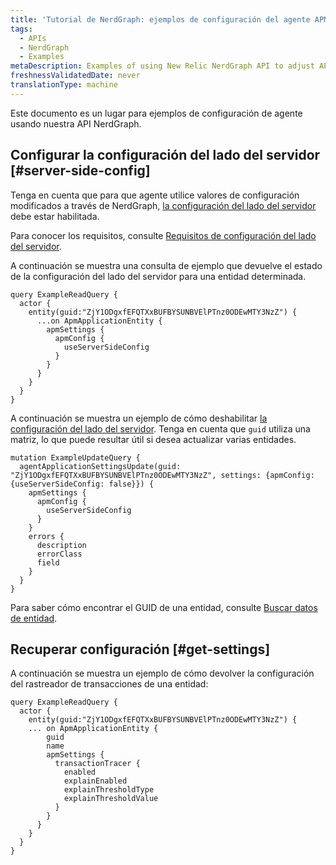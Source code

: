 ```yaml
---
title: 'Tutorial de NerdGraph: ejemplos de configuración del agente APM'
tags:
  - APIs
  - NerdGraph
  - Examples
metaDescription: Examples of using New Relic NerdGraph API to adjust APM
freshnessValidatedDate: never
translationType: machine
---
```


Este documento es un lugar para ejemplos de configuración de <InlinePopover type="apm"/>agente usando nuestra API NerdGraph.

## Configurar la configuración del lado del servidor [#server-side-config]

Tenga en cuenta que para que <InlinePopover type="apm"/>agente utilice valores de configuración modificados a través de NerdGraph, [la configuración del lado del servidor](/docs/apm/agents/manage-apm-agents/configuration/server-side-agent-configuration#requirements) debe estar habilitada.

Para conocer los requisitos, consulte [Requisitos de configuración del lado del servidor](/docs/apm/agents/manage-apm-agents/configuration/server-side-agent-configuration#requirements).

A continuación se muestra una consulta de ejemplo que devuelve el estado de la configuración del lado del servidor para una entidad determinada.

```
query ExampleReadQuery {
  actor {
    entity(guid:"ZjY1ODgxfEFQTXxBUFBYSUNBVElPTnz0ODEwMTY3NzZ") {
      ...on ApmApplicationEntity {
        apmSettings {
          apmConfig {
            useServerSideConfig
          }
        }
      }
    }
  }
}
```

A continuación se muestra un ejemplo de cómo deshabilitar [la configuración del lado del servidor](/docs/apm/agents/manage-apm-agents/configuration/server-side-agent-configuration). Tenga en cuenta que `guid` utiliza una matriz, lo que puede resultar útil si desea actualizar varias entidades.

```
mutation ExampleUpdateQuery {
  agentApplicationSettingsUpdate(guid: "ZjY1ODgxfEFQTXxBUFBYSUNBVElPTnz0ODEwMTY3NzZ", settings: {apmConfig: {useServerSideConfig: false}}) {
    apmSettings {
      apmConfig {
        useServerSideConfig
      }
    }
    errors {
      description
      errorClass
      field
    }
  }
}
```

Para saber cómo encontrar el GUID de una entidad, consulte [Buscar datos de entidad](/docs/new-relic-one/use-new-relic-one/core-concepts/what-entity-new-relic/#find).

## Recuperar configuración [#get-settings]

A continuación se muestra un ejemplo de cómo devolver la configuración del rastreador de transacciones de una entidad:

```
query ExampleReadQuery {
  actor {
    entity(guid:"ZjY1ODgxfEFQTXxBUFBYSUNBVElPTnz0ODEwMTY3NzZ") {
    ... on ApmApplicationEntity {
        guid
        name
        apmSettings {
          transactionTracer {
            enabled
            explainEnabled
            explainThresholdType
            explainThresholdValue
          }
        }
      }
    }
  }
}
```